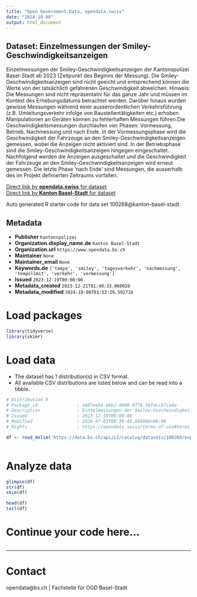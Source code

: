 ```yaml
---
title: "Open Government Data, opendata.swiss"
date: "2024-10-08"
output: html_document
---
```


## Dataset: Einzelmessungen der Smiley-Geschwindigkeitsanzeigen

Einzelmessungen der Smiley-Geschwindigkeitsanzeigen der Kantonspolizei Basel-Stadt ab 2023 (Zeitpunkt des Beginns der Messung). Die Smiley-Geschwindigkeitsanzeigen sind nicht geeicht und entsprechend können die Werte von der tatsächlich gefahrenen Geschwindigkeit abweichen. Hinweis: Die Messungen sind nicht repräsentativ für das ganze Jahr und müssen im Kontext des Erhebungsdatums betrachtet werden. Darüber hinaus wurden gewisse Messungen während einer ausserordentlichen Verkehrsführung (z.B. Umleitungsverkehr infolge von Baustellentätigkeiten etc.) erhoben. Manipulationen an Geräten können zu fehlerhaften Messungen führen.Die Geschwindigkeitsmessungen
durchlaufen vier Phasen: Vormessung, Betrieb, Nachmessung und nach Ende. In der
Vormessungsphase wird die Geschwindigkeit der Fahrzeuge an den
Smiley-Geschwindigkeitsanzeigen gemessen, wobei die Anzeigen nicht aktiviert
sind. In der Betriebsphase sind die Smiley-Geschwindigkeitsanzeigen hingegen
eingeschaltet. Nachfolgend werden die Anzeigen ausgeschaltet und die
Geschwindigkeit der Fahrzeuge an den Smiley-Geschwindigkeitsanzeigen wird
erneut gemessen. Die letzte Phase 'nach Ende' sind Messungen, die
ausserhalb des im Projekt definierten Zeitraums vorfallen. 

[Direct link by **opendata.swiss** for dataset](https://opendata.swiss/de/dataset/einzelmessungen-der-smiley-geschwindigkeitsanzeigen)<br>
[Direct link by **Kanton Basel-Stadt** for dataset](https://data.bs.ch/explore/dataset/100268/)

Auto generated R starter code for data set 100268@kanton-basel-stadt.

## Metadata

- **Publisher** `Kantonspolizei`
- **Organization.display_name.de** `Kanton Basel-Stadt`
- **Organization.url** `https://www.opendata.bs.ch`
- **Maintainer** `None`
- **Maintainer_email** `None`
- **Keywords.de** `['tempo', 'smiley', 'tagesverkehr', 'nachmessung', 'tempolimit', 'verkehr', 'vormessung']`
- **Issued** `2023-12-19T00:00:00`
- **Metadata_created** `2023-12-21T01:40:33.060020`
- **Metadata_modified** `2024-10-08T01:52:29.592718`


# Load packages

```r

library(tidyverse)
library(skimr)

```

# Load data

-   The dataset has 1 distribution(s) in CSV format.
-   All available CSV distributions are listed below and can be read into a tibble.

```r

# Distribution 0
# Package_id               : a687ee94-86b2-4900-9776-36fdcc87ca4e
# Description              : Einzelmessungen der Smiley-Geschwindigkeitsanzeigen (csv)
# Issued                   : 2023-12-19T00:00:00
# Modified                 : 2024-07-03T09:39:48.866000+00:00
# Rights                   : https://opendata.swiss/terms-of-use#terms_by

df <- read_delim('https://data.bs.ch/api/v2/catalog/datasets/100268/exports/csv?use_labels=true')



```

# Analyze data

```r

glimpse(df)
str(df)
skim(df)

head(df)
tail(df)

```

# Continue your code here...

```r

```

------------------------------------------------------------------------

# Contact

opendata@bs.ch | Fachstelle für OGD Basel-Stadt
